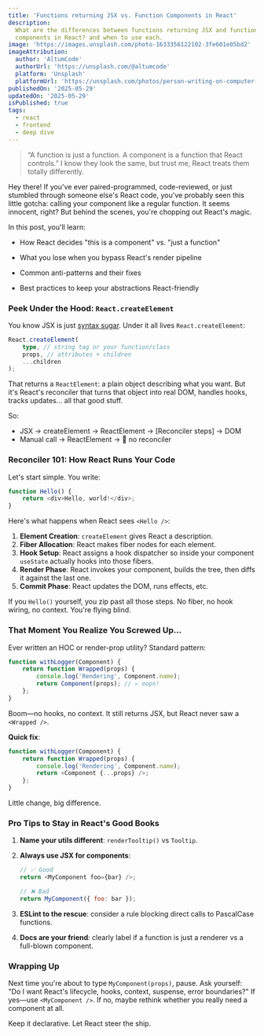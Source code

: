 ```yaml
---
title: 'Functions returning JSX vs. Function Components in React'
description:
  What are the differences between functions returning JSX and function
  components in React? and when to use each.
image: 'https://images.unsplash.com/photo-1633356122102-3fe601e05bd2'
imageAttribution:
  author: 'AltumCode'
  authorUrl: 'https://unsplash.com/@altumcode'
  platform: 'Unsplash'
  platformUrl: 'https://unsplash.com/photos/person-writing-on-computer-laptop-unsplash-2'
publishedOn: '2025-05-29'
updatedOn: '2025-05-29'
isPublished: true
tags:
  - react
  - frontend
  - deep dive
---
```


> “A function is just a function. A component is a function that React
> controls.” I know they look the same, but trust me, React treats them totally
> differently.

Hey there! If you've ever paired-programmed, code-reviewed, or just stumbled
through someone else's React code, you've probably seen this little gotcha:
calling your component like a regular function. It seems innocent, right? But
behind the scenes, you're chopping out React's magic.

In this post, you'll learn:

- How React decides "this is a component" vs. "just a function"

- What you lose when you bypass React's render pipeline

- Common anti-patterns and their fixes

- Best practices to keep your abstractions React-friendly

### Peek Under the Hood: `React.createElement`

You know JSX is just
[syntax sugar](https://react.dev/reference/react/createElement). Under it all
lives `React.createElement`:

```ts
React.createElement(
	type, // string tag or your function/class
	props, // attributes + children
	...children
);
```

That returns a `ReactElement`: a plain object describing what you want. But it's
React's reconciler that turns that object into real DOM, handles hooks, tracks
updates… all that good stuff.

So:

- JSX → createElement → ReactElement → \[Reconciler steps] → DOM
- Manual call → ReactElement → 📴 no reconciler

### Reconciler 101: How React Runs Your Code

Let's start simple. You write:

```js
function Hello() {
	return <div>Hello, world!</div>;
}
```

Here's what happens when React sees `<Hello />`:

1. **Element Creation**: `createElement` gives React a description.
2. **Fiber Allocation**: React makes fiber nodes for each element.
3. **Hook Setup**: React assigns a hook dispatcher so inside your component
   `useState` actually hooks into those fibers.
4. **Render Phase**: React invokes your component, builds the tree, then diffs
   it against the last one.
5. **Commit Phase**: React updates the DOM, runs effects, etc.

If you `Hello()` yourself, you zip past all those steps. No fiber, no hook
wiring, no context. You're flying blind.

### That Moment You Realize You Screwed Up…

Ever written an HOC or render-prop utility? Standard pattern:

```js
function withLogger(Component) {
	return function Wrapped(props) {
		console.log('Rendering', Component.name);
		return Component(props); // ← oops!
	};
}
```

Boom—no hooks, no context. It still returns JSX, but React never saw a
`<Wrapped />`.

**Quick fix**:

```js
function withLogger(Component) {
	return function Wrapped(props) {
		console.log('Rendering', Component.name);
		return <Component {...props} />;
	};
}
```

Little change, big difference.

### Pro Tips to Stay in React's Good Books

1. **Name your utils different**: `renderTooltip()` vs `Tooltip`.
2. **Always use JSX for components**:

   ```js
   // ✅ Good
   return <MyComponent foo={bar} />;

   // ❌ Bad
   return MyComponent({ foo: bar });
   ```

3. **ESLint to the rescue**: consider a rule blocking direct calls to PascalCase
   functions.
4. **Docs are your friend**: clearly label if a function is just a renderer vs a
   full-blown component.

### Wrapping Up

Next time you're about to type `MyComponent(props)`, pause. Ask yourself: "Do I
want React's lifecycle, hooks, context, suspense, error boundaries?" If yes—use
`<MyComponent />`. If no, maybe rethink whether you really need a component at
all.

Keep it declarative. Let React steer the ship.
